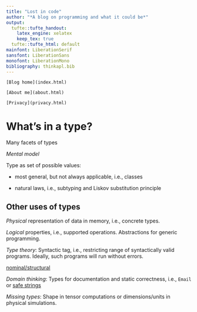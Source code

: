 ```yaml
---
title: "Lost in code"
author: "*A blog on programming and what it could be*"
output:
  tufte::tufte_handout:
    latex_engine: xelatex
    keep_tex: true
  tufte::tufte_html: default
mainfont: LiberationSerif
sansfont: LiberationSans
monofont: LiberationMono
bibliography: thinkapl.bib
---
```


```marginfigure
[Blog home](index.html)

[About me](about.html)

[Privacy](privacy.html)
```

# What's in a type?

Many facets of types

*Mental model*

Type as set of possible values:

* most general, but not always applicable, i.e., classes

* natural laws, i.e., subtyping and Liskov substitution principle

## Other uses of types

*Physical* representation of data in memory, i.e., concrete types.

*Logical* properties, i.e., supported operations. Abstractions for generic programming.

*Type theory*: Syntactic tag, i.e., restricting range of syntactically
valid programs. Ideally, such programs will run without errors.

[nominal/structural](https://lexi-lambda.github.io/blog/2020/01/19/no-dynamic-type-systems-are-not-inherently-more-open/)

*Domain thinking*: Types for documentation and static correctness, i.e., `Email` or [safe strings](https://blog.moertel.com/posts/2006-10-18-a-type-based-solution-to-the-strings-problem.html)

*Missing types*: Shape in tensor computations or dimensions/units in
physical simulations.
